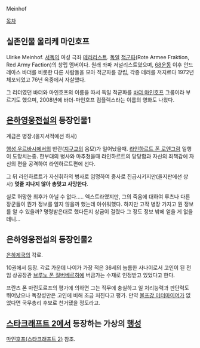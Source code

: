 Meinhof

[[목차]]
== 실존인물 울리케 마인호프 ==
Ulrike Meinhof. [[서독]]의 여성 극좌 [[테러리스트]]. [[독일]] [[적군파]](Rote Armee Fraktion, Red Army Faction)의 창립 멤버이다. 원래 좌파 저널리스트였으며, [[68운동]] 이후 안드레아스 바더를 비롯한 다른 사람들을 모아 적군파를 창립, 각종 테러를 저지르다 1972년 체포되었고 76년 옥중에서 자살했다.

그 리더였던 바더와 마인호프의 이름을 따서 독일 적군파를 [[바더 마인호프]] 그룹이라 부르기도 했으며, 2008년에 바더-마인호프 컴플렉스라는 이름의 영화도 나왔다.

== [[은하영웅전설]]의 등장인물1 ==
계급은 병장.(을지서적에선 하사)

[[행성 우르바시]]에서의 반란([[지구교]]의 음모)가 일어났을때. [[라인하르트 폰 로엔그람]] 일행이 도망치는중. 한부대의 병사와 마추쳤을때 라인하르트의 당당함과 자신의 죄책감에 자신의 편을 공격하여 라인하르트편에 선다.

그 뒤 라인하르트가 자신휘하의 병사로 임명하여 중사로 진급시키지만(을지판에선 상사) '''몆줄 지나지 않아 총맞고 사망한다'''.

실로 허망한 최후가 아닐 수 없다..... 엑스트라였지만, 그의 죽음에 대하여 루츠나 다른 장군들이 뭔가 정보를 알지 않을까 했는데 아쉬워했다. 하지만 고작 병장 가지고 뭔 정보를 알 수 있을까?  명령받은대로 했다든지 상금이 걸렸다 그 정도 정보 밖에 얻을 게 없을테니...

== 은하영웅전설의 등장인물2 == 
[[은하제국]]의 각료.

10권에서 등장. 각료 가운데 나이가 가장 적은 36세의 늠름한 사나이로서 고인이 된 전임 상공장관 [[브루노 폰 질버베르히]]에 버금가는 수재로 인정받고 있었다고 한다. 

프란츠 폰 마린도르프의 평가에 의하면 그는 직무에 충실하고 일 처리능력과 판단력도 뛰어났으나 독창성만은 고인에 비해 조금 처진다고 평가. 만약 [[볼프강 미터마이어]]가 없었다면 국무총리 후보로 천거됐을 정도라고.


== [[스타크래프트 2]]에서 등장하는 가상의 [[행성]] ==
[[마인호프(스타크래프트 2)]] 참조.
